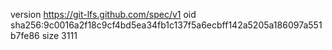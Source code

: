 version https://git-lfs.github.com/spec/v1
oid sha256:9c0016a2f18c9cf4bd5ea34fb1c137f5a6ecbff142a5205a186097a551b7fe86
size 3111
